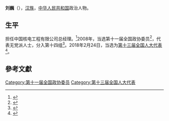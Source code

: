 '''刘巍'''（{{bd|1960年|4月|}}），[[汉族|汉族]]，[[中华人民共和国|中华人民共和国]]政治人物。
== 生平 ==

担任中国核电工程有限公司总经理。<ref>{{cite news |title=全国人大代表刘巍：建议国家加快核电建设进度安排 |url=http://finance.china.com.cn/news/special/lianghui2019/20190309/4918160.shtml |accessdate=2020-06-09 |work=中国财经 |date=2019-03-09 |archive-date=2020-06-09 |archive-url=https://web.archive.org/web/20200609183756/http://finance.china.com.cn//news/special/lianghui2019/20190309/4918160.shtml |dead-url=no }}</ref>2008年，当选第十一届全国政协委员<ref>{{cite news|title=第十一届全国政协委员名单|url=http://www.indaa.com.cn/zt/2009qglh/zxzs/200903/t20090303_127573.html|accessdate=2013-04-09|newspaper=新华社北京1月25日电 中国人民政治协商会议第十一届全国委员会委员名单(共2237人，2008年1月25日政协第十届全国委员会常务委员会第二十次会议通过)|date=2008年1月25日|deadurl=yes|archiveurl=https://web.archive.org/web/20130928014403/http://www.indaa.com.cn/zt/2009qglh/zxzs/200903/t20090303_127573.html|archivedate=2013年9月28日}}</ref>，代表无党派人士，分入第十四组<ref>{{cite news|title=全国政协信息-刘巍|url=http://www.cppcc.gov.cn/CMS/wylibary/showJcwyxtInfoWylibary.action?tabJcwyxt.guid=11W0004890&wytype=wjwy|accessdate=2013-04-11|newspaper=全国政协委员会|archive-date=2019-06-08|archive-url=https://web.archive.org/web/20190608093728/http://www.cppcc.gov.cn/CMS/wylibary/showJcwyxtInfoWylibary.action?tabJcwyxt.guid=11W0004890&wytype=wjwy|dead-url=no}}</ref>。2018年2月24日，当选为[[第十三届全国人大代表|第十三届全国人大代表]]<ref>{{Cite web|title=（受权发布）中华人民共和国第十三届全国人民代表大会代表名单-中新网|url=http://www.chinanews.com/gn/2018/02-25/8453959.shtml|accessdate=2021-02-19|work=[[中国新闻网|中国新闻网]]|archive-date=2018-02-27|archive-url=https://web.archive.org/web/20180227031724/http://www.chinanews.com/gn/2018/02-25/8453959.shtml|dead-url=no}}</ref>。

==參考文獻==
{{reflist}}

[[Category:第十一届全国政协委员|Category:第十一届全国政协委员]]
[[Category:第十三届全国人大代表|Category:第十三届全国人大代表]]


{{中国政治人物小作品}}